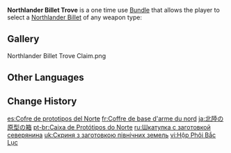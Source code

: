 {{Item Infobox
|id          = 115031
|type        = Bundles
|invCategory = Precious Items
|quality     = 4
|description = A precious strongbox that contains a billet filled with potential. It is capable of changing its shape to fit the wishes of its owner.<br><br>
Use this item to choose one of the following items:
*[[Northlander Sword Billet]]
*[[Northlander Bow Billet]]
*[[Northlander Claymore Billet]]
*[[Northlander Catalyst Billet]]
*[[Northlander Polearm Billet]]
|source1     = [[Midsummer Island Adventure]] [[Midsummer Island Adventure#Event Shops|Event Shop]]
|source2     = Reward from Level 9 [[Enhance the Lumenstone Adjuvant]]
|source3     = Reward from [[Stellar Reunion#Homeward Path|Stellar Reunion: Homeward Path]]
|source4     = Reward from Level 8 [[Rainjade's Benediction]]
}}
'''Northlander Billet Trove''' is a one time use [[Bundle]] that allows the player to select a [[Northlander Billet]] of any weapon type:
{{Card|Northlander Sword Billet|1|show_caption=1}}{{Card|Northlander Bow Billet|1|show_caption=1}}{{Card|Northlander Claymore Billet|1|show_caption=1}}{{Card|Northlander Catalyst Billet|1|show_caption=1}}{{Card|Northlander Polearm Billet|1|show_caption=1}}

==Gallery==
<gallery>
Northlander Billet Trove Claim.png
</gallery>

==Other Languages==
{{Other Languages
|en      = Northlander Billet Trove
|zhs     = 北陆原胚之匣
|zhs_rm  = Běilù Yuánpēi zhī Xiá
|zht     = 北陸原胚之匣
|zht_rm  = Běilù Yuánpēi zhī Xiá
|zh_tl   = Northland Proembryo Box
|zh_note = {{zh|匣|rm=xiá}} refers to a small box or case, as opposed to {{zh|箱|rm=xiāng}} which typically refers to a large box.
|ja      = 北陸の原型の箱
|ja_rm   = Hokuriku no Genkei no Hako
|ja_tl   = Northland Prototype Chest
|ko      = 북대륙 원형 상자
|ko_tl   = Northland Prototype Chest
|es      = Cofre de prototipos del Norte
|es_tl   = Northern Prototype Chest
|fr      = Coffre de base d'arme du nord
|fr_tl   = Chest of Weapon Base from the North
|ru      = Шкатулка с заготовкой северянина
|ru_tl   = Box of Northlander's Billet
|th      = Northlander Billet Trove
|vi      = Hộp {{tt|Phôi|胚}} {{tt|Bắc Lục|北陸}}
|vi_tl   = 
|de      = Kiste der unbearbeiteten Waffen des Nordens
|de_tl   = Crate of Unprocessed Weapons of the North
|id      = Northlander Billet Trove
|pt      = Caixa de Protótipos do Norte
|pt_tl   = 
|tr      = Kuzey Diyarı Prototip Sandığı
|tr_tl   = Northern Realm's Prototypes Trove
|it      = Forziere con Billetta del Nord
|it_tl   = 
}}

==Change History==
{{Change History|1.6}}

[[es:Cofre de prototipos del Norte]]
[[fr:Coffre de base d'arme du nord]]
[[ja:北陸の原型の箱]]
[[pt-br:Caixa de Protótipos do Norte]]
[[ru:Шкатулка с заготовкой северянина]]
[[uk:Скриня з заготовкою північних земель]]
[[vi:Hộp Phôi Bắc Lục]]